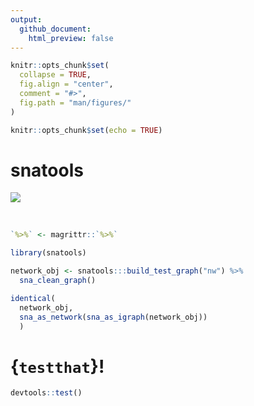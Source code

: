 ```yaml
---
output: 
  github_document:
    html_preview: false
---
```


<!-- README.Rmd generates README.md. -->

```r
knitr::opts_chunk$set(
  collapse = TRUE, 
  fig.align = "center",
  comment = "#>",
  fig.path = "man/figures/"
)

knitr::opts_chunk$set(echo = TRUE)
```


# snatools
<!-- <img src="http://res.cloudinary.com/syknapptic/image/upload/v1516468904/logo_rd5ifq.png" align="right" height="160px" width="240px" /> -->

[![](https://img.shields.io/badge/devel%20version-0.1-red.svg)](https://github.com/knapply/snatools)

<br>

```r
`%>%` <- magrittr::`%>%`
```


```r
library(snatools)

network_obj <- snatools:::build_test_graph("nw") %>% 
  sna_clean_graph()

identical(
  network_obj,
  sna_as_network(sna_as_igraph(network_obj))
  )
```


# {`testthat`}!

```r
devtools::test()
```


